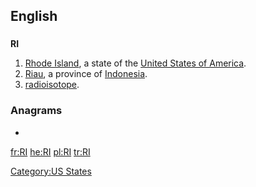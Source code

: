 {{also|ri|R.I.|ri-|rí|rì|rî|-ri}}
==English==

==={{abbreviation}}===
'''RI'''

# [[Rhode Island]], a state of the [[United States of America]].
# [[Riau]], a province of [[Indonesia]].
# [[radioisotope]].

===Anagrams===
* {{alphagram|[[IR#English|IR]]}} 


[[Category:US States]]

[[fr:RI]]
[[he:RI]]
[[pl:RI]]
[[tr:RI]]